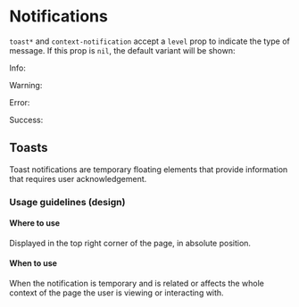 
<Meta title="Notifications/Docs" />

# Notifications

`toast*` and `context-notification` accept a `level` prop to indicate the type of message. If this prop is `nil`,
the default variant will be shown:

<Canvas of={ToastStories.Default} />

Info:

<Canvas of={ToastStories.Info} />

Warning:

<Canvas of={ToastStories.Warning} />

Error:

<Canvas of={ToastStories.Error} />

Success:

<Canvas of={ToastStories.Success} />

## Toasts

Toast notifications are temporary floating elements that provide information
that requires user acknowledgement.

### Usage guidelines (design)

#### Where to use

Displayed in the top right corner of the page, in absolute position.

#### When to use

When the notification is temporary and is related or affects the whole context
of the page the user is viewing or interacting with.
